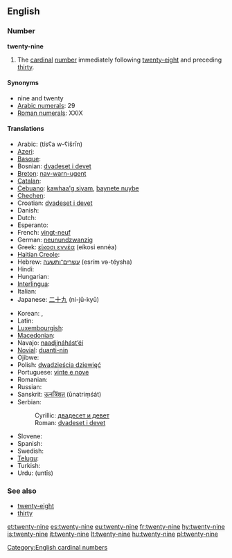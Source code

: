 ==English==

===Number===
'''twenty-nine'''

# The [[cardinal]] [[number]] immediately following [[twenty-eight]] and preceding [[thirty]].

====Synonyms====
* nine and twenty
* [[w:Arabic numerals|Arabic numerals]]: 29
* [[w:Roman numerals|Roman numerals]]: XXIX

====Translations====
{{trans-top|cardinal number}}
* Arabic: {{Arab|[[تسعة وعشرين]]}} (tísʕa w-ʕišrīn)
* [[Azeri]]: {{t|az|iyirmi doqquz}}
* [[Basque]]: {{t|eu|hogeita bederatzi|xs=Basque}}
* Bosnian: [[dvadeset i devet]]
* [[Breton]]: [[nav-warn-ugent]]
* [[Catalan]]: {{t+|ca|vint-i-nou}}
* [[Cebuano]]: [[kawhaa'g siyam]], [[baynete nuybe]]
* [[Chechen]]: {{tø|ce|ткъе исс|tr=tqe iss}}
* Croatian: [[dvadeset i devet]]
* Danish: {{t-|da|niogtyve}}
* Dutch: {{t-|nl|negenentwintig|f}}
* Esperanto: {{t-|eo|dudek naŭ|xs=Esperanto}}
* French: [[vingt-neuf]] {{m}}
* German: [[neunundzwanzig]] {{f}}
* Greek: [[είκοσι εννέα]] (eíkosi ennéa)
* [[Haitian Creole]]: {{tø|ht|ventnèf}}
* Hebrew: [[עשרים־ותשעה]] (esrím və-téysha)
* Hindi: {{t+|hi|उनतीस|tr=untīs|xs=Hindi}}
* Hungarian: {{t+|hu|huszonkilenc}}
* [[Interlingua]]: {{t|ia|vinti-nove}}
* Italian: {{t+|it|ventinove}}
* Japanese: [[二十九]] (ni-jū-kyū)
{{trans-mid}}
* Korean: {{t|ko|스물아홉|tr=seumul ahob|sc=Kore}}, {{t|ko|이십구|tr=isibgu|sc=Kore}}
* Latin: {{t-|la|undetriginta}}
* [[Luxembourgish]]: {{t|lb|nénganzwanzeg}}
* [[Macedonian]]: {{t|mk|дваесет и девет|tr=dváeset i dévet}}
* Navajo: [[naadįįnáhástʼéí]]
* [[Novial]]: [[duanti-nin]]
* Ojibwe: {{tø|oj|niishtana-ashi-zhaangaswi}}
* Polish: [[dwadzieścia dziewięć]]
* Portuguese: [[vinte e nove]] {{m}}
* Romanian: {{t-|ro|douăzeci și nouă}}
* Russian: {{t-|ru|двадцать девять|tr=dvádtsat’ dévjat’}}
* Sanskrit: [[ऊनत्रिंशत्]] (ūnatriṃśát)
* Serbian:
*: Cyrillic: [[двадесет и девет]]
*: Roman: [[dvadeset i devet]]
* Slovene: {{t|sl|devetindvajset}}
* Spanish: {{t+|es|veintinueve}}
* Swedish: {{t+|sv|tjugonio}}
* [[Telugu]]: {{t|te|ఇరవై తొమ్మిది|tr=iravai tommidi}}
* Turkish: {{t-|tr|yirmi dokuz}}
* Urdu: {{ur-Arab|[[انتیس]]}} (untīs)
{{trans-bottom}}

===See also===
* [[twenty-eight]]
* [[thirty]]

[[Category:English cardinal numbers]]

[[et:twenty-nine]]
[[es:twenty-nine]]
[[eu:twenty-nine]]
[[fr:twenty-nine]]
[[hy:twenty-nine]]
[[is:twenty-nine]]
[[it:twenty-nine]]
[[lt:twenty-nine]]
[[hu:twenty-nine]]
[[pl:twenty-nine]]